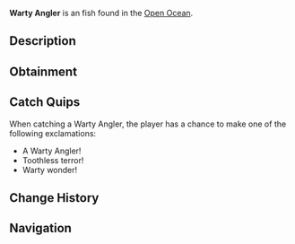 {{FishInfobox
|image          = Warty Angler.png
|rarity         = Uncommon
|sea            = Second Sea
|location       = [[Open Ocean]]
|sublocation    = 
|sources        = Fishing Rod
|radar_location = 
|prog_speed     = +16
|xp             = 52
|weather        = Foggy
|time           = Night
|season         = Autumn
|bait           = Crystal Bananas
|base_weight    = 28
|base_value     = 105
|weight_range   = 23
|base_chance    = 107
|base_resil     = 62
}}
'''Warty Angler''' is an {{Rarity|Uncommon}} fish found in the [[Open Ocean]].

== Description ==
{{Description|A black angler with a wide, toothless mouth, luring prey with warty charm.|Bestiary Entry}}

== Obtainment ==
{{Description|It gapes where the fog rolls thick.|Bestiary Hint}}
{{Fish Availability|
Apex Fish Hunt/Apex Leviathan
Open Ocean
Open Ocean/Sea Leviathan
|top_rods      = 
Training Rod\248950.08\NaN;
Flimsy Rod\234512.62\181546.09;
Free Spirit Rod\158852.9\126300.33;
Azure Of Lagoon\140490.46\135584.1;
Trident Rod\138221.6\124552.2;
Plastic Rod\124547.54\99641.58;
Carrot Rod\133192.81\130112.56;
Leviathan's Fang Rod\138054.65\129599.07;
Firefly Rod\126158.77\127477.05;
Fischer's Rod\123905.49\99537.45;
Astralhook Rod\134621.25\45680.9;
Verdant Shear Rod\126129.81\120909.81;
Blazebringer Rod\123475.18\117033.95;
No-Life Rod\114554.84\107417.9;
Ethereal Prism Rod\106838.69\102607.79;
Seraphic Rod\106641.85\95980.18;
Challenger's Rod\103547.62\96523.58;
Depthseeker Rod\103200.41\100584.29;
Rod Of The Forgotten Fang\102373.64\92464.94;
Avalanche Rod\102191.42\99780.2;
Rod Of The Exalted One\101695.88\93824.01;
Volcanic Rod\101473.64\96796.08;
Zeus Rod\101084.53\96424.92;
Rod Of The Depths\100994.9\92305.81;
Steady Rod\83478.35\80830.29
|recommended   = Free Spirit Rod
}}

== Catch Quips ==
When catching a Warty Angler, the player has a chance to make one of the following exclamations:
* A Warty Angler!
* Toothless terror!
* Warty wonder!

== Change History ==
{{Change History|{{subst:Current Version}}}}

== Navigation ==
{{Fish Navbox|Open Ocean}}